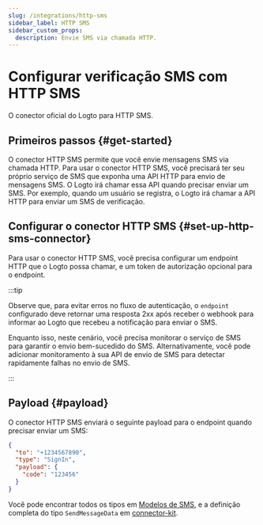 ```yaml
---
slug: /integrations/http-sms
sidebar_label: HTTP SMS
sidebar_custom_props:
  description: Envie SMS via chamada HTTP.
---
```



# Configurar verificação SMS com HTTP SMS

O conector oficial do Logto para HTTP SMS.

<GuideTip />

## Primeiros passos \{#get-started}

O conector HTTP SMS permite que você envie mensagens SMS via chamada HTTP. Para usar o conector HTTP SMS, você precisará ter seu próprio serviço de SMS que exponha uma API HTTP para envio de mensagens SMS. O Logto irá chamar essa API quando precisar enviar um SMS. Por exemplo, quando um usuário se registra, o Logto irá chamar a API HTTP para enviar um SMS de verificação.

## Configurar o conector HTTP SMS \{#set-up-http-sms-connector}

Para usar o conector HTTP SMS, você precisa configurar um endpoint HTTP que o Logto possa chamar, e um token de autorização opcional para o endpoint.

:::tip

Observe que, para evitar erros no fluxo de autenticação, o `endpoint` configurado deve retornar uma resposta 2xx após receber o webhook para informar ao Logto que recebeu a notificação para enviar o SMS.

Enquanto isso, neste cenário, você precisa monitorar o serviço de SMS para garantir o envio bem-sucedido do SMS. Alternativamente, você pode adicionar monitoramento à sua API de envio de SMS para detectar rapidamente falhas no envio de SMS.

:::

## Payload \{#payload}

O conector HTTP SMS enviará o seguinte payload para o endpoint quando precisar enviar um SMS:

```json
{
  "to": "+1234567890",
  "type": "SignIn",
  "payload": {
    "code": "123456"
  }
}
```

Você pode encontrar todos os tipos em [Modelos de SMS](/connectors/sms-connectors/sms-templates), e a definição completa do tipo `SendMessageData` em [connector-kit](https://github.com/logto-io/logto/tree/master/packages/toolkit/connector-kit/src/types/passwordless.ts).
